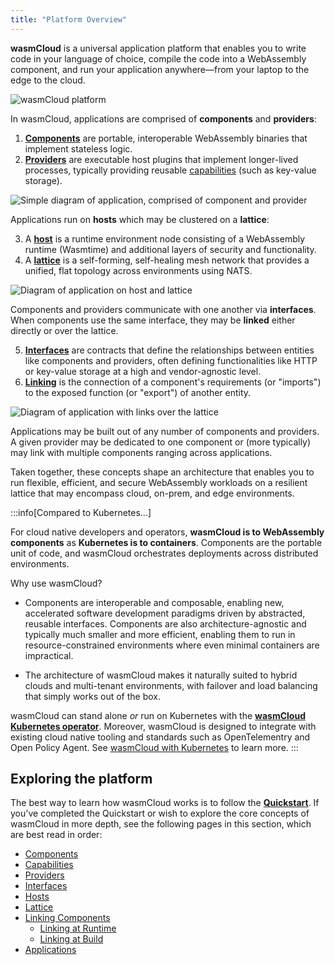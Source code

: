 ```yaml
---
title: "Platform Overview"
---
```


**wasmCloud** is a universal application platform that enables you to write code in your language of choice, compile the code into a WebAssembly component, and run your application anywhere&mdash;from your laptop to the edge to the cloud.

![wasmCloud platform](../../static/img/wasmcloud-platform.png)

In wasmCloud, applications are comprised of **components** and **providers**:

1. [**Components**](/docs/concepts/components/) are portable, interoperable WebAssembly binaries that implement stateless logic. 
2. [**Providers**](/docs/concepts/providers/) are executable host plugins that implement longer-lived processes, typically providing reusable [capabilities](/docs/concepts/capabilities) (such as key-value storage).

![Simple diagram of application, comprised of component and provider](../../static/img/platform-app.png)

Applications run on **hosts** which may be clustered on a **lattice**:

3. A [**host**](/docs/concepts/hosts/) is a runtime environment node consisting of a WebAssembly runtime (Wasmtime) and additional layers of security and functionality.
4. A [**lattice**](/docs/concepts/lattice/) is a self-forming, self-healing mesh network that provides a unified, flat topology across environments using NATS.

![Diagram of application on host and lattice](../../static/img/platform-host.png)

Components and providers communicate with one another via **interfaces**. When components use the same interface, they may be **linked** either directly or over the lattice. 

5. [**Interfaces**](/docs/concepts/interfaces/) are contracts that define the relationships between entities like components and providers, often defining functionalities like HTTP or key-value storage at a high and vendor-agnostic level.
6. [**Linking**](/docs/concepts/linking-components/) is the connection of a component's requirements (or "imports") to the exposed function (or "export") of another entity.

![Diagram of application with links over the lattice](../../static/img/platform-links.png)

Applications may be built out of any number of components and providers. A given provider may be dedicated to one component or (more typically) may link with multiple components ranging across applications.

Taken together, these concepts shape an architecture that enables you to run flexible, efficient, and secure WebAssembly workloads on a resilient lattice that may encompass cloud, on-prem, and edge environments. 

:::info[Compared to Kubernetes...]

For cloud native developers and operators, **wasmCloud is to WebAssembly components** as **Kubernetes is to containers**. Components are the portable unit of code, and wasmCloud orchestrates deployments across distributed environments.

Why use wasmCloud?

* Components are interoperable and composable, enabling new, accelerated software development paradigms driven by abstracted, reusable interfaces. Components are also architecture-agnostic and typically much smaller and more efficient, enabling them to run in resource-constrained environments where even minimal containers are impractical. 

* The architecture of wasmCloud makes it naturally suited to hybrid clouds and multi-tenant environments, with failover and load balancing that simply works out of the box. 

wasmCloud can stand alone *or* run on Kubernetes with the [**wasmCloud Kubernetes operator**](https://github.com/wasmCloud/wasmcloud-operator). Moreover, wasmCloud is designed to integrate with existing cloud native tooling and standards such as OpenTelementry and Open Policy Agent. See [wasmCloud with Kubernetes](/docs/kubernetes/) to learn more. 
:::

## Exploring the platform 

The best way to learn how wasmCloud works is to follow the [**Quickstart**](/docs/tour/hello-world). If you've completed the Quickstart or wish to explore the core concepts of wasmCloud in more depth, see the following pages in this section, which are best read in order:

- [Components](/docs/concepts/components/)
- [Capabilities](/docs/concepts/capabilities/)
- [Providers](/docs/concepts/providers/)
- [Interfaces](/docs/concepts/interfaces/)
- [Hosts](/docs/concepts/hosts/)
- [Lattice](/docs/concepts/lattice/)
- [Linking Components](/docs/concepts/linking-components/)
    * [Linking at Runtime](/docs/concepts/linking-components/linking-at-runtime/)
    * [Linking at Build](/docs/concepts/linking-components/linking-at-build/)
- [Applications](/docs/concepts/applications/)

